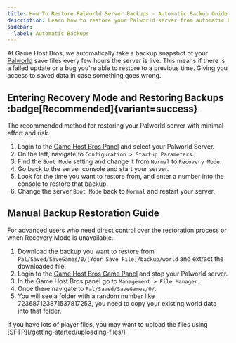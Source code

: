 ```yaml
---
title: How To Restore Palworld Server Backups - Automatic Backup Guide
description: Learn how to restore your Palworld server from automatic backups. Step-by-step guide for using recovery mode and manual backup restoration to recover lost progress or fix corrupted saves.
sidebar:
  label: Automatic Backups
---
```


At Game Host Bros, we automatically take a backup snapshot of your [Palworld](https://www.gamehostbros.com/palworld-server-hosting/) save files every few hours the server is live. This means if there is a failed update or a bug you're able to restore to a previous time. Giving you access to saved data in case something goes wrong. 

##  Entering Recovery Mode and Restoring Backups :badge[Recommended]{variant=success}

The recommended method for restoring your Palworld server with minimal effort and risk.
<Steps>
1. Login to the [Game Host Bros Panel](https://panel.gamehostbros.com/) and select your Palworld Server.
2. On the left, navigate to `Configuration > Startup Parameters`.
3. Find the `Boot Mode` setting and change it from `Normal` to `Recovery Mode`.
4. Go back to the server console and start your server.
5. Look for the time you want to restore from, and enter a number into the console to restore that backup.
6. Change the server `Boot Mode` back to `Normal` and restart your server.
</Steps>

## Manual Backup Restoration Guide

For advanced users who need direct control over the restoration process or when Recovery Mode is unavailable.
<Steps>
1. Download the backup you want to restore from `Pal/Saved/SaveGames/0/[Your Save File]/backup/world` and extract the downloaded file. 
2. Login to the [Game Host Bros Game Panel](https://panel.gamehostbros.com/) and stop your Palworld server.
3. In the Game Host Bros panel go to `Management > File Manager`.
4. Once there navigate to `Pal/Saved/SaveGames/0/`.
5. You will see a folder with a random number like 723687123871537817253, you need to copy your existing world data into that folder.
</Steps>
If you have lots of player files, you may want to upload the files using [SFTP](/getting-started/uploading-files/)

